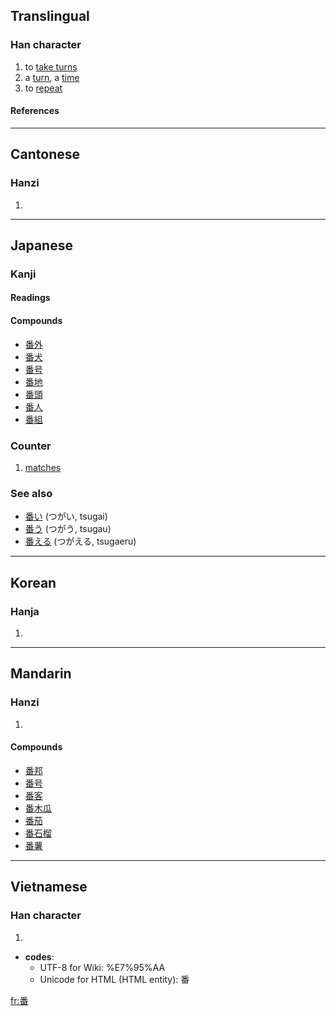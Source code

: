 {{see|蹯}}
==Translingual==

===Han character===
{{Han char|rn=102|rad=田|as=07|sn=12|four=2060<sub>9</sub>|canj=竹木田 (HDW)}}

# to [[take turns]]
# a [[turn]], a [[time]]
# to [[repeat]]

====References====
{{Han ref|kx=0763.050|dkj=21858|dj=1172.170|hdz=42543.040|uh=756A|ud=30058|bh=B566|bd=46438}}

----

==Cantonese==

===Hanzi===
{{yue-hanzi|jyut=|y=faan1, pun1}}

# {{defn|Cantonese}}

----

==Japanese==

===Kanji===
{{ja-kanji|grade=2|rs=田07}}

====Readings====
{{ja-readings|on=[[ばん]] ([[ban]]), [[はん]] ([[han]])|kun=[[つがい]] ([[tsugai]]), [[つがう]] ([[tsugau]]), [[つがえる]] ([[tsugaeru]])}}

====Compounds====
*[[番外]]
*[[番犬]]
*[[番号]]
*[[番地]]
*[[番頭]]
*[[番人]]
*[[番組]]

===Counter===
{{ja-pos|k|counter|hira=ばん|rom=ban|hidx=はん'}}

# {{context|sports}} [[match]]es

===See also===
*[[番い]] (つがい, tsugai)
*[[番う]] (つがう, tsugau)
*[[番える]] (つがえる, tsugaeru)

----

==Korean==

===Hanja===
{{ko-hanja|hangeul=[[번]], [[반]]|eumhun=|rv=beon, ban|mr=pŏn, pan|y=pen, pan}}

# {{defn|Korean}}

----

==Mandarin==

===Hanzi===
{{cmn-hanzi|pin=[[bō]] ([[bo1]]), [[fān]] ([[fan1]]), [[fán]] ([[fan2]]), [[pān]] ([[pan1]]), [[pán]] ([[pan2]]), [[pí]] ([[pi2]]), [[pó]] ([[po2]])|wg=po<sup>1</sup>, fan<sup>1</sup>, fan<sup>2</sup>, p'an<sup>1</sup>, p'an<sup>2</sup>, p'i<sup>2</sup>, p'o<sup>2</sup>}}

# {{defn|Mandarin}}

====Compounds====
*[[番邦]]
*[[番号]]
*[[番客]]
*[[番木瓜]]
*[[番茄]]
*[[番石榴]]
*[[番薯]]

----

==Vietnamese==

===Han character===
{{vi-hantu|phiên, phan, dẻo phen }}

# {{defn|Vietnamese}}

* '''codes''':
** UTF-8 for Wiki: <nowiki>%E7%95%AA</nowiki>
** Unicode for HTML (HTML entity): &#30058;

[[fr:番]]